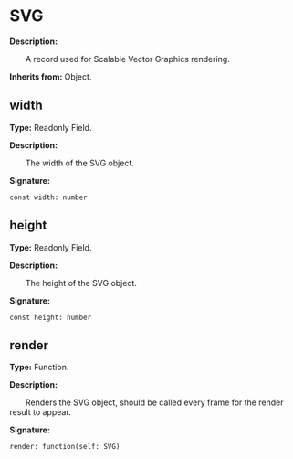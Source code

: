 
# SVG

**Description:**

&emsp;&emsp;A record used for Scalable Vector Graphics rendering.

**Inherits from:** Object.

## width

**Type:** Readonly Field.

**Description:**

&emsp;&emsp;The width of the SVG object.

**Signature:**
```tl
const width: number
```

## height

**Type:** Readonly Field.

**Description:**

&emsp;&emsp;The height of the SVG object.

**Signature:**
```tl
const height: number
```

## render

**Type:** Function.

**Description:**

&emsp;&emsp;Renders the SVG object, should be called every frame for the render result to appear.

**Signature:**
```tl
render: function(self: SVG)
```